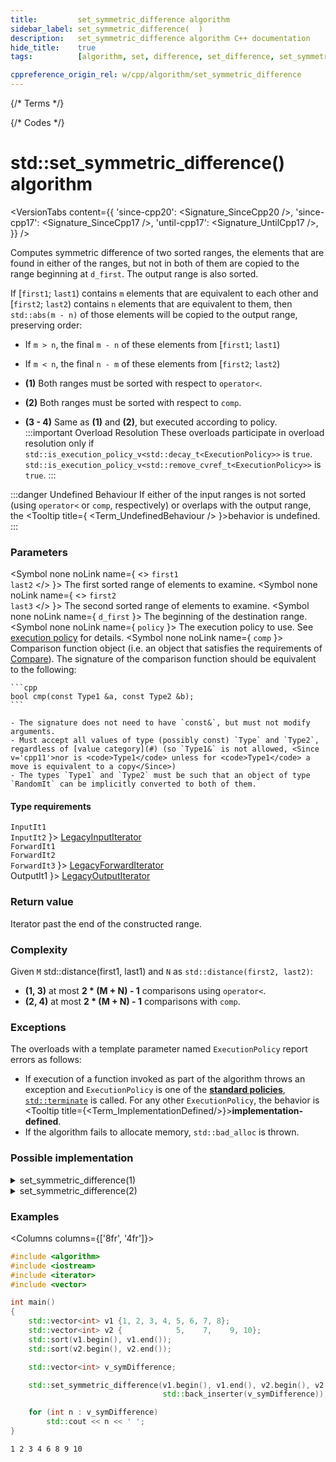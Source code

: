 ```yaml
---
title:         set_symmetric_difference algorithm
sidebar_label: set_symmetric_difference(  )
description:   set_symmetric_difference algorithm C++ documentation
hide_title:    true
tags:          [algorithm, set, difference, set_difference, set_symmetric_difference]

cppreference_origin_rel: w/cpp/algorithm/set_symmetric_difference
---
```



{/* Terms */}


{/* Codes */}


# std::set_symmetric_difference() algorithm

<VersionTabs content={{
  'since-cpp20': <Signature_SinceCpp20 />,
  'since-cpp17': <Signature_SinceCpp17 />,
  'until-cpp17': <Signature_UntilCpp17 />,
}} />


Computes symmetric difference of two sorted ranges, the elements that are found in either of the ranges,
but not in both of them are copied to the range beginning at `d_first`. The output range is also sorted.

If [`first1`; `last1`) contains `m` elements that are equivalent to each other and [`first2`; `last2`) contains `n` elements
that are equivalent to them, then `std::abs(m - n)` of those elements will be copied to the output range, preserving order:
 - If `m > n`, the final `m - n` of these elements from [`first1`; `last1`)
 - If `m < n`, the final `n - m` of these elements from [`first2`; `last2`)

- **(1)** Both ranges must be sorted with respect to `operator<`.

- **(2)** Both ranges must be sorted with respect to `comp`.

- **(3 - 4)** Same as **(1)** and **(2)**, but executed according to policy.
	:::important Overload Resolution
	These overloads participate in overload resolution only if
	<Until v='cpp20'> <code>std::is_execution_policy_v&lt;std::decay_t&lt;ExecutionPolicy&gt;&gt;</code> is <code>true</code>. </Until>
	<Since v='cpp20'> <code>std::is_execution_policy_v&lt;std::remove_cvref_t&lt;ExecutionPolicy&gt;&gt;</code> is <code>true</code>. </Since>
	:::

:::danger Undefined Behaviour
If either of the input ranges is not sorted (using `operator<` or `comp`, respectively) or overlaps with the output range,
the <Tooltip title={ <Term_UndefinedBehaviour /> }>behavior is undefined</Tooltip>.
:::

### Parameters

<SymbolTable>

  <Symbol none noLink name={ <> <code>first1</code> <br/> <code>last2</code> </> }>
    The first sorted range of elements to examine.
  </Symbol>
  <Symbol none noLink name={ <> <code>first2</code> <br/> <code>last3</code> </> }>
    The second sorted range of elements to examine.
  </Symbol>
  <Symbol none noLink name={ <code>d_first</code> }>
    The beginning of the destination range.
  </Symbol>
  <Symbol none noLink name={ <code>policy</code> }>
    The execution policy to use. See <a href="">execution policy</a> for details.
  </Symbol>
  <Symbol none noLink name={ <code>comp</code> }>
    Comparison function object (i.e. an object that satisfies the requirements of [Compare](/docs/named_req/Compare)).
    The signature of the comparison function should be equivalent to the following:

    ```cpp
    bool cmp(const Type1 &a, const Type2 &b);
    ```

    - The signature does not need to have `const&`, but must not modify arguments.
    - Must accept all values of type (possibly const) `Type` and `Type2`, regardless of [value category](#) (so `Type1&` is not allowed, <Since v='cpp11'>nor is <code>Type1</code> unless for <code>Type1</code> a move is equivalent to a copy</Since>)
    - The types `Type1` and `Type2` must be such that an object of type `RandomIt` can be implicitly converted to both of them.
  </Symbol>
</SymbolTable>

#### Type requirements

<SymbolTable>
  <Symbol none noLink name={ <> <code>InputIt1</code> <br/> <code>InputIt2</code> </> }>
    <a href="/docs/named_req/LegacyInputIterator">LegacyInputIterator</a> <br/>
  </Symbol>
  <Symbol none noLink name={ <> <code>ForwardIt1</code> <br/> <code>ForwardIt2</code> <br/> <code>ForwardIt3</code></> }>
    <a href="/docs/named_req/LegacyForwardIterator">LegacyForwardIterator</a> <br/>
  </Symbol>
  <Symbol none noLink name={ <code>OutputIt1</code> }>
    <a href="/docs/named_req/LegacyOutputIterator">LegacyOutputIterator</a>
  </Symbol>
</SymbolTable>

### Return value

Iterator past the end of the constructed range.

### Complexity

Given `M` std::distance(first1, last1) and `N` as `std::distance(first2, last2)`:

- **(1, 3)** at most **2 \* (M + N) - 1** comparisons using `operator<`.
- **(2, 4)** at most **2 \* (M + N) - 1** comparisons with `comp`.

### Exceptions

The overloads with a template parameter named `ExecutionPolicy` report errors as follows:
- If execution of a function invoked as part of the algorithm throws an exception and `ExecutionPolicy` is one of the [**standard policies**](#), [`std::terminate`](#) is called.
	For any other `ExecutionPolicy`, the behavior is <Tooltip title={<Term_ImplementationDefined/>}>**implementation-defined**</Tooltip>.
- If the algorithm fails to allocate memory, `std::bad_alloc` is thrown.

### Possible implementation

<details>
<summary>set_symmetric_difference(1)</summary>

```cpp
template<class InputIt1, class InputIt2, class OutputIt>
OutputIt set_symmetric_difference(InputIt1 first1, InputIt1 last1,
                                  InputIt2 first2, InputIt2 last2, OutputIt d_first)
{
    while (first1 != last1)
    {
        if (first2 == last2)
            return std::copy(first1, last1, d_first);

        if (*first1 < *first2)
            *d_first++ = *first1++;
        else
        {
            if (*first2 < *first1)
                *d_first++ = *first2;
            else
                ++first1;
            ++first2;
        }
    }
    return std::copy(first2, last2, d_first);
}
```

</details>

<details>
<summary>set_symmetric_difference(2)</summary>

```cpp
template<class InputIt1, class InputIt2, class OutputIt, class Compare>
OutputIt set_symmetric_difference(InputIt1 first1, InputIt1 last1,
                                  InputIt2 first2, InputIt2 last2,
                                  OutputIt d_first, Compare comp)
{
    while (first1 != last1)
    {
        if (first2 == last2)
            return std::copy(first1, last1, d_first);

        if (comp(*first1, *first2))
            *d_first++ = *first1++;
        else
        {
            if (comp(*first2, *first1))
                *d_first++ = *first2;
            else
                ++first1;
            ++first2;
        }
    }
    return std::copy(first2, last2, d_first);
}
```

</details>

### Examples

<Columns columns={['8fr', '4fr']}>
<div>

```cpp title='Main.cpp' showLineNumbers
#include <algorithm>
#include <iostream>
#include <iterator>
#include <vector>

int main()
{
    std::vector<int> v1 {1, 2, 3, 4, 5, 6, 7, 8};
    std::vector<int> v2 {            5,    7,    9, 10};
    std::sort(v1.begin(), v1.end());
    std::sort(v2.begin(), v2.end());

    std::vector<int> v_symDifference;

    std::set_symmetric_difference(v1.begin(), v1.end(), v2.begin(), v2.end(),
                                  std::back_inserter(v_symDifference));

    for (int n : v_symDifference)
        std::cout << n << ' ';
}
```

</div>
<div>

```plaintext title="Possible Output"
1 2 3 4 6 8 9 10
```

</div>
</Columns>
